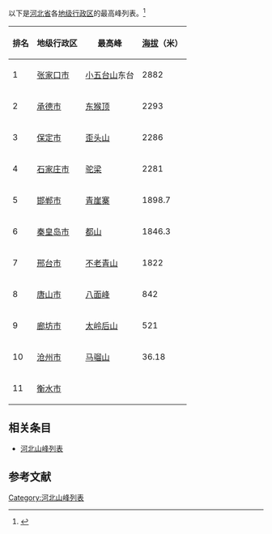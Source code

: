 {{Notability Unreferenced|time=2021-04-22T21:15:37+00:00}}
以下是[[河北省|河北省]]各[[地级行政区|地级行政区]]的最高峰列表。<ref>{{cite web | url = https://baijiahao.baidu.com/s?id=1612826475579496543 | title = 盘点河北各市最高的山 | author = 散寒苏}}</ref>
{| class="wikitable sortable"
|-
! 排名
! 地级行政区
! 最高峰
! [[海拔|海拔]]（米）
|-
| 1 || [[张家口市|张家口市]] || [[小五台山|小五台山]]东台 || 2882
|-
| 2 || [[承德市|承德市]] || [[东猴顶|东猴顶]] || 2293
|-
| 3 || [[保定市|保定市]] || [[歪头山|歪头山]] || 2286
|-
| 4 || [[石家庄市|石家庄市]] || [[驼梁|驼梁]] || 2281
|-
| 5 || [[邯郸市|邯郸市]] || [[青崖寨|青崖寨]] || 1898.7
|-
| 6 || [[秦皇岛市|秦皇岛市]] || [[都山_(秦皇岛)|都山]] || 1846.3
|-
| 7 || [[邢台市|邢台市]] || [[不老青山|不老青山]] || 1822
|-
| 8 || [[唐山市|唐山市]] || [[八面峰|八面峰]] || 842
|-
| 9 || [[廊坊市|廊坊市]] || [[太岭后山|太岭后山]] || 521
|-
| 10 || [[沧州市|沧州市]] || [[马骝山_(沧州)|马骝山]] || 36.18
|-
| 11 || [[衡水市|衡水市]] ||  || 
|}

== 相关条目 ==
* [[河北山峰列表|河北山峰列表]]

== 参考文献 ==
{{reflist}}

[[Category:河北山峰列表|Category:河北山峰列表]]